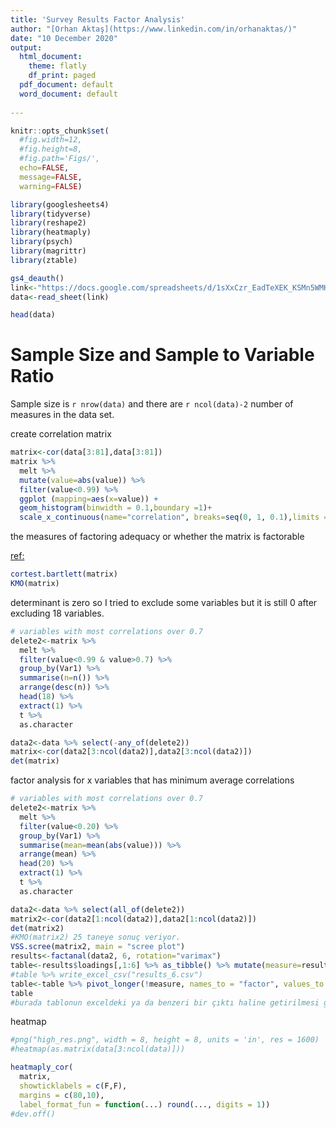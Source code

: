 ```yaml
---
title: 'Survey Results Factor Analysis'
author: "[Orhan Aktaş](https://www.linkedin.com/in/orhanaktas/)"
date: "10 December 2020"
output:
  html_document:
    theme: flatly
    df_print: paged
  pdf_document: default
  word_document: default
   
---
```



```r
knitr::opts_chunk$set(
  #fig.width=12, 
  #fig.height=8, 
  #fig.path='Figs/',
  echo=FALSE, 
  message=FALSE, 
  warning=FALSE)
```

```r
library(googlesheets4)
library(tidyverse)
library(reshape2)
library(heatmaply)
library(psych)
library(magrittr)
library(ztable)
```


```r


gs4_deauth()
link<-"https://docs.google.com/spreadsheets/d/1sXxCzr_EadTeXEK_KSMn5WMHI3UkAvF101pRmfK1yMA/edit?usp=sharing"
data<-read_sheet(link)

head(data)
```

# Sample Size and Sample to Variable Ratio
Sample size is `r nrow(data)` and there are `r ncol(data)-2` number of measures in the data set. 



create correlation matrix
```r
matrix<-cor(data[3:81],data[3:81])
matrix %>% 
  melt %>% 
  mutate(value=abs(value)) %>% 
  filter(value<0.99) %>% 
  ggplot (mapping=aes(x=value)) + 
  geom_histogram(binwidth = 0.1,boundary =1)+ 
  scale_x_continuous(name="correlation", breaks=seq(0, 1, 0.1),limits = c(0,1)) 
```

the measures of factoring adequacy
or
whether the matrix is factorable

[ref:](https://cran.r-project.org/web/packages/psych/psych.pdf)
```r
cortest.bartlett(matrix)
KMO(matrix)
```

determinant is zero so I tried to exclude some variables but it is still 0 after excluding 18 variables.
```r
# variables with most correlations over 0.7
delete2<-matrix %>% 
  melt %>%
  filter(value<0.99 & value>0.7) %>% 
  group_by(Var1) %>% 
  summarise(n=n()) %>% 
  arrange(desc(n)) %>% 
  head(18) %>% 
  extract(1) %>% 
  t %>% 
  as.character

data2<-data %>% select(-any_of(delete2)) 
matrix<-cor(data2[3:ncol(data2)],data2[3:ncol(data2)])
det(matrix)
```

factor analysis for x variables that has minimum average correlations
```r
# variables with most correlations over 0.7
delete2<-matrix %>% 
  melt %>%
  filter(value<0.20) %>% 
  group_by(Var1) %>% 
  summarise(mean=mean(abs(value))) %>% 
  arrange(mean) %>% 
  head(20) %>% 
  extract(1) %>% 
  t %>% 
  as.character

data2<-data %>% select(all_of(delete2)) 
matrix2<-cor(data2[1:ncol(data2)],data2[1:ncol(data2)])
det(matrix2)
#KMO(matrix2) 25 taneye sonuç veriyor.
VSS.scree(matrix2, main = "scree plot")
results<-factanal(data2, 6, rotation="varimax")
table<-results$loadings[,1:6] %>% as_tibble() %>% mutate(measure=results$loadings[,1:6] %>% row.names) %>%  select(measure, everything())
#table %>% write_excel_csv("results_6.csv")
table<-table %>% pivot_longer(!measure, names_to = "factor", values_to = "loading") %>% group_by(measure) %>% filter(loading==max(loading)) %>% select(factor,measure,loading) %>% arrange(factor,desc(loading))
table
#burada tablonun exceldeki ya da benzeri bir çıktı haline getirilmesi gerekiyor.
```



heatmap
```r


#png("high_res.png", width = 8, height = 8, units = 'in', res = 1600)
#heatmap(as.matrix(data[3:ncol(data)]))

heatmaply_cor(
  matrix, 
  showticklabels = c(F,F), 
  margins = c(80,10),
  label_format_fun = function(...) round(..., digits = 1))
#dev.off()
```

